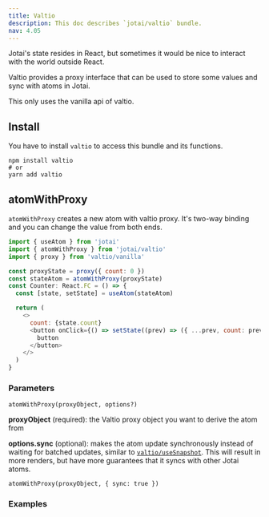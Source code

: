 ```yaml
---
title: Valtio
description: This doc describes `jotai/valtio` bundle.
nav: 4.05
---
```


Jotai's state resides in React, but sometimes it would be nice
to interact with the world outside React.

Valtio provides a proxy interface that can be used to store some values
and sync with atoms in Jotai.

This only uses the vanilla api of valtio.

## Install

You have to install `valtio` to access this bundle and its functions.

```
npm install valtio
# or
yarn add valtio
```

## atomWithProxy

`atomWithProxy` creates a new atom with valtio proxy.
It's two-way binding and you can change the value from both ends.

```js
import { useAtom } from 'jotai'
import { atomWithProxy } from 'jotai/valtio'
import { proxy } from 'valtio/vanilla'

const proxyState = proxy({ count: 0 })
const stateAtom = atomWithProxy(proxyState)
const Counter: React.FC = () => {
  const [state, setState] = useAtom(stateAtom)

  return (
    <>
      count: {state.count}
      <button onClick={() => setState((prev) => ({ ...prev, count: prev.count + 1 }))}>
        button
      </button>
    </>
  )
}
```

### Parameters

```
atomWithProxy(proxyObject, options?)
```

**proxyObject** (required): the Valtio proxy object you want to derive the atom from

**options.sync** (optional): makes the atom update synchronously instead of waiting for batched updates, similar to [`valtio/useSnapshot`](https://github.com/pmndrs/valtio#update-synchronously). This will result in more renders, but have more guarantees that it syncs with other Jotai atoms.

```
atomWithProxy(proxyObject, { sync: true })
```

### Examples

<CodeSandbox id="f5u4l" />
